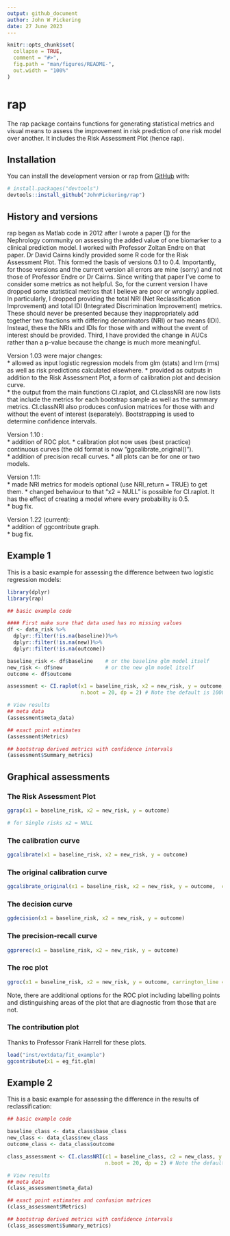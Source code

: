 ```yaml
---
output: github_document
author: John W Pickering
date: 27 June 2023
---
```


<!-- README.md is generated from README.Rmd. Please edit that file -->

```r
knitr::opts_chunk$set(
  collapse = TRUE,
  comment = "#>",
  fig.path = "man/figures/README-",
  out.width = "100%"
)
```

# rap

<!-- badges: start -->
<!-- badges: end -->

The rap package contains functions for generating statistical metrics and visual means to assess the improvement in risk prediction of one risk model over another.  It includes the Risk Assessment Plot (hence rap).  

## Installation

You can install the development version or rap from [GitHub](https://github.com/) with:

``` r
# install.packages("devtools")
devtools::install_github("JohnPickering/rap")
```

## History and versions

rap began as Matlab code in 2012 after I wrote a paper ([1](https://cjasn.asnjournals.org/content/7/8/1355){target="_blank"}) for the Nephrology community on assessing the added value of one biomarker to a clinical prediction model. I worked with Professor Zoltan Endre on that paper.  Dr David Cairns kindly provided some R code for the Risk Assessment Plot.  This formed the basis of versions 0.1 to 0.4. Importantly, for those versions and the current version all errors are mine (sorry) and not those of Professor Endre or Dr Cairns. Since writing that paper I've come to consider some metrics as not helpful.  So, for the current version I have dropped some statistical metrics that I believe are poor or wrongly applied.  In particularly, I dropped providing the total NRI (Net Reclassification Improvement) and total IDI (Integrated Discrimination Improvement) metrics.  These should never be presented because they inappropriately add together two fractions with differing denominators (NRI) or two means (IDI).  Instead, these the NRIs and IDIs for those with and without the event of interest should be provided. Third, I have provided the change in AUCs rather than a p-value because the change is much more meaningful. 

Version 1.03 were major changes:  
* allowed as input logistic regression models from glm (stats) and lrm (rms) as well as risk predictions calculated elsewhere.
* provided as outputs in addition to the Risk Assessment Plot, a form of calibration plot and decision curve.  
* the output from the main functions CI.raplot, and CI.classNRI are now lists that include the metrics for each bootstrap sample as well as the summary metrics. CI.classNRI also produces confusion matrices for those with and without the event of interest (separately). Bootstrapping is used to determine confidence intervals.  
 
Version 1.10 :  
* addition of ROC plot. 
* calibration plot now uses (best practice) continuous curves (the old format is now "ggcalibrate_original()").  
* addition of precision recall curves.
* all plots can be for one or two models.  

Version 1.11:  
* made NRI metrics for models optional (use NRI_return = TRUE) to get them. 
* changed behaviour to that "x2 = NULL" is possible for CI.raplot.  It has the effect of creating a model where every probability is 0.5.   
* bug fix.  

Version 1.22 (current):  
* addition of ggcontribute graph.  
* bug fix.  

## Example 1

This is a basic example for assessing the difference between two logistic regression models:

```r
library(dplyr)
library(rap)

## basic example code

#### First make sure that data used has no missing values
df <- data_risk %>% 
  dplyr::filter(!is.na(baseline))%>% 
  dplyr::filter(!is.na(new))%>% 
  dplyr::filter(!is.na(outcome))

baseline_risk <- df$baseline    # or the baseline glm model itself
new_risk <- df$new              # or the new glm model itself
outcome <- df$outcome

assessment <- CI.raplot(x1 = baseline_risk, x2 = new_risk, y = outcome,
                        n.boot = 20, dp = 2) # Note the default is 1000 bootstraps (n.boot = 1000).  This can take quite some time to run, so when testing I use a smaller number of bootstraps.  

# View results  
## meta data  
(assessment$meta_data)

## exact point estimates  
(assessment$Metrics)

## bootstrap derived metrics with confidence intervals  
(assessment$Summary_metrics)

```

## Graphical assessments

### The Risk Assessment Plot
```r
ggrap(x1 = baseline_risk, x2 = new_risk, y = outcome)

# for Single risks x2 = NULL
```

### The calibration curve
```r
ggcalibrate(x1 = baseline_risk, x2 = new_risk, y = outcome)

```

### The original calibration curve
```r
ggcalibrate_original(x1 = baseline_risk, x2 = new_risk, y = outcome,  cut_type = "interval")

```

### The decision curve
```r
ggdecision(x1 = baseline_risk, x2 = new_risk, y = outcome)

```

### The precision-recall curve
```r
ggprerec(x1 = baseline_risk, x2 = new_risk, y = outcome)

```

### The roc plot
```r
ggroc(x1 = baseline_risk, x2 = new_risk, y = outcome, carrington_line = TRUE)

```

Note, there are additional options for the ROC plot including labelling points and distinguishing areas of the plot that are diagnostic from those that are not.  

### The contribution plot

Thanks to Professor Frank Harrell for these plots.  

```r
load("inst/extdata/fit_example")
ggcontribute(x1 = eg_fit.glm)

```

## Example 2

This is a basic example for assessing the difference in the results of reclassification:

```r
## basic example code

baseline_class <- data_class$base_class
new_class <- data_class$new_class
outcome_class <- data_class$outcome

class_assessment <- CI.classNRI(c1 = baseline_class, c2 = new_class, y = outcome_class, 
                                n.boot = 20, dp = 2) # Note the default is 2000 bootstraps (n.boot = 2000).  This can take quite some time to run, so when testing I use a smaller number of bootstraps.  

# View results  
## meta data  
(class_assessment$meta_data)

## exact point estimates and confusion matrices
(class_assessment$Metrics)

## bootstrap derived metrics with confidence intervals  
(class_assessment$Summary_metrics)

```



